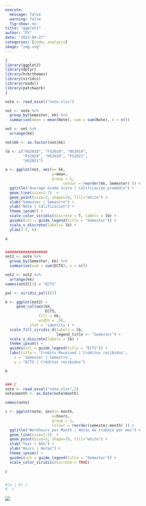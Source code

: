 ```yaml
---
execute:
  message: false
  warning: false
  fig-show: no
title: "ggplot2"
author: "FV"
date: "2022-04-27"
categories: [code, analysis]
image: "img.svg"
---
```


```r
{
library(ggplot2)
library(dplyr)
library(hrbrthemes)
library(viridis)
library(readxl)
library(patchwork) 
}

note <- read_excel("note.xlsx")

not <- note %>%
  group_by(Semester, kk) %>% 
  summarise(mean = mean(Note), sum = sum(Note), n = n())

not <- not %>% 
  arrange(kk)

not$kk <- as.factor(not$kk)

lb <- c("HS2018", "FS2019", "HS2019",
        "FS2020", "HS2020", "FS2021",
        "HS2021")

a <- ggplot(not, aes(x= kk, 
                     y=mean, 
                     group = 1, 
                          colour = reorder(kk, Semester) )) + 
  ggtitle("Average Grade Score | Calificación promedio") +
  geom_line(size=1.7)  + 
  geom_point(size=3, shape=19, fill="white") + 
  xlab("Semester | Semestre") +
  ylab("Note | Calificación") +
  theme_ipsum() +
  scale_color_viridis(discrete = T, labels = lb) +
  guides(col = guide_legend(title = "Semester")) +
  scale_x_discrete(labels= lb) +
  ylim(3.5, 6)

a


###################
not2 <- note %>%
  group_by(Semester, kk) %>% 
  summarise(sum = sum(ECTS), n = n())

not2 <- not2 %>% 
  arrange(kk)
names(not2)[3] = "ECTS"

pal <- viridis_pal()(7)

b <- ggplot(not2) + 
     geom_col(aes(kk,
                  ECTS, 
               fill = kk, 
               width = .9), 
           stat = 'identity') + 
  scale_fill_viridis_d(labels = lb,
                       legend_title <- "Semester") +
  scale_x_discrete(labels = lb) +
  theme_ipsum() +
  guides(col = guide_legend(title = "ECTS")) +
  labs(title = 'Credits Received | Créditos recibidos',
    x = 'Semester | Semestre',
    y = "ECTS | Créditos recibidos") 

b


### C
note <- read_excel("note.xlsx",5)
note$month <- as.Date(note$month)

names(note)

c <- ggplot(note, aes(x= month, 
                     y=hours, 
                     group = 1, 
                     colour = reorder(semester,month) )) + 
  ggtitle("Workhours per Month | Horas de trabajo por mes") +
  geom_line(size=1.5)  + 
  geom_point(size=3, shape=19, fill="white") + 
  xlab("Year | Año") +
  ylab("Hours | Horas") +
  theme_ipsum() +
  guides(col = guide_legend(title = "Semester")) +
  scale_color_viridis(discrete = TRUE) 

c


#(a | b) /
#  c
```

![](img.svg)
